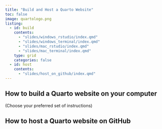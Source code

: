 ```yaml
---
title: "Build and Host a Quarto Website"
toc: false
image: quartologo.png
listing: 
  - id: build
    contents: 
      - "slides/windows_rstudio/index.qmd"
      - "slides/windows_terminal/index.qmd"
      - "slides/mac_rstudio/index.qmd"
      - "slides/mac_terminal/index.qmd"
    type: grid
    categories: false
  - id: host
    contents: 
      - "slides/host_on_github/index.qmd"
---
```



## How to build a Quarto website on your computer

(Choose your preferred set of instructions)

:::{#build}
:::

## How to host a Quarto website on GitHub

:::{#host}
:::




